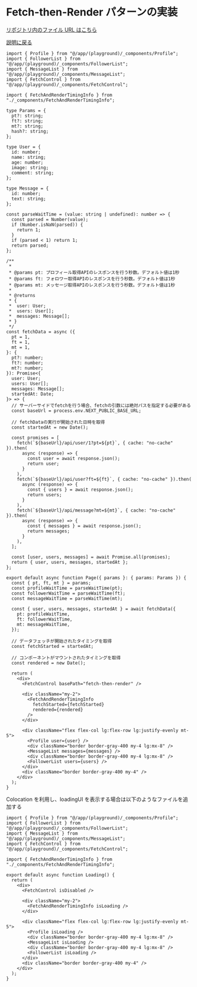 # Fetch-then-Render パターンの実装

[ リポジトリ内のファイル URL はこちら ](<https://github.com/FAL-coffee/fetch-and-render-playground/blob/main/app/(playground)/[pt]/[ft]/[mt]/[hash]/fetch-then-render/example/page.tsx>)

[説明に戻る](./example)

```tsx app/(playground)/[pt]/[ft]/[mt]/[hash]/fetch-then-render/@example/page.tsx
import { Profile } from "@/app/(playground)/_components/Profile";
import { FollowerList } from "@/app/(playground)/_components/FollowerList";
import { MessageList } from "@/app/(playground)/_components/MessageList";
import { FetchControl } from "@/app/(playground)/_components/FetchControl";

import { FetchAndRenderTimingInfo } from "./_components/FetchAndRenderTimingInfo";

type Params = {
  pt?: string;
  ft?: string;
  mt?: string;
  hash?: string;
};

type User = {
  id: number;
  name: string;
  age: number;
  image: string;
  comment: string;
};

type Message = {
  id: number;
  text: string;
};

const parseWaitTime = (value: string | undefined): number => {
  const parsed = Number(value);
  if (Number.isNaN(parsed)) {
    return 1;
  }
  if (parsed < 1) return 1;
  return parsed;
};

/**
 *
 * @params pt: プロフィール取得APIのレスポンスを行う秒数。デフォルト値は1秒
 * @params ft: フォロワー取得APIのレスポンスを行う秒数。デフォルト値は1秒
 * @params mt: メッセージ取得APIのレスポンスを行う秒数。デフォルト値は1秒
 *
 * @returns
 * {
 *  user: User;
 *  users: User[];
 *  messages: Message[];
 * }
 */
const fetchData = async ({
  pt = 1,
  ft = 1,
  mt = 1,
}: {
  pt?: number;
  ft?: number;
  mt?: number;
}): Promise<{
  user: User;
  users: User[];
  messages: Message[];
  startedAt: Date;
}> => {
  // サーバーサイドでfetchを行う場合、fetchの引数には絶対パスを指定する必要がある
  const baseUrl = process.env.NEXT_PUBLIC_BASE_URL;

  // fetchDataの実行が開始された日時を取得
  const startedAt = new Date();

  const promises = [
    fetch(`${baseUrl}/api/user/1?pt=${pt}`, { cache: "no-cache" }).then(
      async (response) => {
        const user = await response.json();
        return user;
      }
    ),
    fetch(`${baseUrl}/api/user?ft=${ft}`, { cache: "no-cache" }).then(
      async (response) => {
        const { users } = await response.json();
        return users;
      }
    ),
    fetch(`${baseUrl}/api/message?mt=${mt}`, { cache: "no-cache" }).then(
      async (response) => {
        const { messages } = await response.json();
        return messages;
      }
    ),
  ];

  const [user, users, messages] = await Promise.all(promises);
  return { user, users, messages, startedAt };
};

export default async function Page({ params }: { params: Params }) {
  const { pt, ft, mt } = params;
  const profileWaitTime = parseWaitTime(pt);
  const followerWaitTime = parseWaitTime(ft);
  const messageWaitTime = parseWaitTime(mt);

  const { user, users, messages, startedAt } = await fetchData({
    pt: profileWaitTime,
    ft: followerWaitTime,
    mt: messageWaitTime,
  });

  // データフェッチが開始されたタイミングを取得
  const fetchStarted = startedAt;

  // コンポーネントがマウントされたタイミングを取得
  const rendered = new Date();

  return (
    <div>
      <FetchControl basePath="fetch-then-render" />

      <div className="my-2">
        <FetchAndRenderTimingInfo
          fetchStarted={fetchStarted}
          rendered={rendered}
        />
      </div>

      <div className="flex flex-col lg:flex-row lg:justify-evenly mt-5">
        <Profile user={user} />
        <div className="border border-gray-400 my-4 lg:mx-8" />
        <MessageList messages={messages} />
        <div className="border border-gray-400 my-4 lg:mx-8" />
        <FollowerList users={users} />
      </div>
      <div className="border border-gray-400 my-4" />
    </div>
  );
}
```

Colocation を利用し、loadingUI を表示する場合は以下のようなファイルを追加する

```tsx app/(playground)/[pt]/[ft]/[mt]/[hash]/fetch-then-render/@example/loading.tsx
import { Profile } from "@/app/(playground)/_components/Profile";
import { FollowerList } from "@/app/(playground)/_components/FollowerList";
import { MessageList } from "@/app/(playground)/_components/MessageList";
import { FetchControl } from "@/app/(playground)/_components/FetchControl";

import { FetchAndRenderTimingInfo } from "./_components/FetchAndRenderTimingInfo";

export default async function Loading() {
  return (
    <div>
      <FetchControl isDisabled />

      <div className="my-2">
        <FetchAndRenderTimingInfo isLoading />
      </div>

      <div className="flex flex-col lg:flex-row lg:justify-evenly mt-5">
        <Profile isLoading />
        <div className="border border-gray-400 my-4 lg:mx-8" />
        <MessageList isLoading />
        <div className="border border-gray-400 my-4 lg:mx-8" />
        <FollowerList isLoading />
      </div>
      <div className="border border-gray-400 my-4" />
    </div>
  );
}
```
